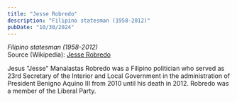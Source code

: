 ```yaml
---
title: "Jesse Robredo"
description: "Filipino statesman (1958-2012)"
pubDate: "10/30/2024"
---
```


*Filipino statesman (1958-2012)*  
Source (Wikipedia): [Jesse Robredo][1]

Jesus "Jesse" Manalastas Robredo was a Filipino politician who served as 23rd Secretary of the Interior and Local Government in the administration of President Benigno Aquino III from 2010 until his death in 2012. Robredo was a member of the Liberal Party.

[1]: https://en.wikipedia.org/wiki/Jesse_Robredo
